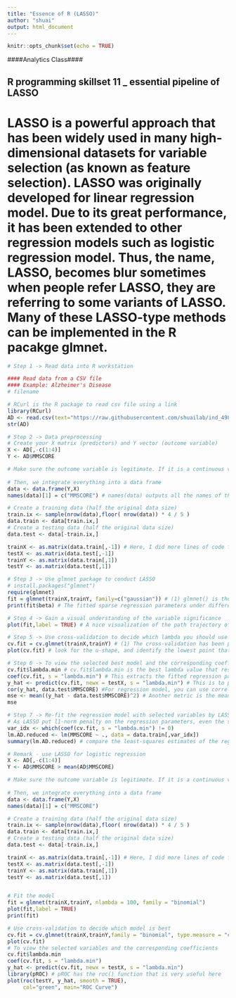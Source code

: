 ---
title: "Essence of R (LASSO)"
author: "shuai"
output: html_document
---

```{r setup, include=FALSE}
knitr::opts_chunk$set(echo = TRUE)
```


####Analytics Class####

## R programming skillset 11 _ essential pipeline of LASSO
# LASSO is a powerful approach that has been widely used in many high-dimensional datasets for variable selection (as known as feature selection). LASSO was originally developed for linear regression model. Due to its great performance, it has been extended to other regression models such as logistic regression model. Thus, the name, LASSO, becomes blur sometimes when people refer LASSO, they are referring to some variants of LASSO. Many of these LASSO-type methods can be implemented in the R pacakge glmnet. 

```{r}
# Step 1 -> Read data into R workstation

#### Read data from a CSV file 
#### Example: Alzheimer's Disease
# filename

# RCurl is the R package to read csv file using a link
library(RCurl)
AD <- read.csv(text="https://raw.githubusercontent.com/shuailab/ind_498/master/resource/data/AD_hd.csv")
str(AD)
```

```{r}
# Step 2 -> Data preprocessing
# Create your X matrix (predictors) and Y vector (outcome variable)
X <- AD[,-c(1:4)]
Y <- AD$MMSCORE

# Make sure the outcome variable is legitimate. If it is a continuous variable (regression problem), it should be defined as a "num" variable in R. If it is a binary or a more genernal categorical variable (classification problem), it should be defined as a "factor" variable in R. 
 
# Then, we integrate everything into a data frame
data <- data.frame(Y,X)
names(data)[1] = c("MMSCORE") # names(data) outputs all the names of the variables. Make sure in the data, the variable names are what you think they are. Here, when we put data <- data.frame(Y,X) in the line above, it seems that all the other variables' names are kept except the MMSCORE. Thus, I re-name the variable with its name. 

# Create a training data (half the original data size)
train.ix <- sample(nrow(data),floor( nrow(data)) * 4 / 5 )
data.train <- data[train.ix,]
# Create a testing data (half the original data size)
data.test <- data[-train.ix,]

trainX <- as.matrix(data.train[,-1]) # Here, I did more lines of code for data preprocessing. This is because of the data format requirement by the package "glmnet"
testX <- as.matrix(data.test[,-1])
trainY <- as.matrix(data.train[,1])
testY <- as.matrix(data.test[,1])


```


```{r}
# Step 3 -> Use glmnet package to conduct LASSO
# install.packages("glmnet")
require(glmnet)
fit = glmnet(trainX,trainY, family=c("gaussian")) # (1) glmnet() is the main function in the pacakge "glmnet". (2) family = "" is the most important argument that tells glmnet what LASSO-type regression you want to use. By default, it is family=c("gaussian"), which corresponds to linear regression which assumes gaussian error in its error term. There are other choices, such as family=c("binomial") which corresponds to logistic regression model. (3) nlambda specifies how many values of lambda you'd like to run. By default it is 100. 
print(fit$beta) # The fitted sparse regression parameters under different lambda values are stored in fit$beta. 
```


```{r}
# Step 4 -> Gain a visual understanding of the variable significance 
plot(fit,label = TRUE) # A nice visualization of the path trajectory of the fitted sparse regression parameters. In other words, it is to display the information stored in fit$beta. Each curve shows how the regression coefficient of a variable changes according to the value of lambda. The figure should be read from right to left - lambda from small to large. Thus, you can see which variables stay in the last to become zero (means that they are probably significant as you need to impose a large lambda to make them zero). The variables which quickly become zero are probably weak or insignificant variables. 
```


```{r}
# Step 5 -> Use cross-validation to decide which lambda you should use 
cv.fit = cv.glmnet(trainX,trainY) # (1) The cross-validation has been packaged in glmnet to make its use easier, i.e., since everyone will use it many times, package it, and put the multiple lines of r codes in the backend, only present one line of r code when using it, is a neat approach. (2) Check out the cv.glmnet function - what is the default value of K in cross-validation here?
plot(cv.fit) # look for the u-shape, and identify the lowest point that corresponds to the best model
```



```{r}
# Step 6 -> To view the selected best model and the corresponding coefficients
cv.fit$lambda.min # cv.fit$lambda.min is the best lambda value that results in the best model with smallest mean-squared error
coef(cv.fit, s = "lambda.min") # This extracts the fitted regression parameters of the linear regression model using this lambda value. See how sparse it is. 
y_hat <- predict(cv.fit, newx = testX, s = "lambda.min") # This is to predict using the best model selected by LASSO
cor(y_hat, data.test$MMSCORE) #For regression model, you can use correlation to measure how close your predictions with the true outcome values of the data points 
mse <- mean((y_hat - data.test$MMSCORE)^2) # Another metric is the mean squared error (mse)
mse
```



```{r}
# Step 7 -> Re-fit the regression model with selected variables by LASSO
# As LASSO put l1-norm penalty on the regression parameters, even the significant variables are selected, their regression parameters are biased towards smaller values. Thus, there is a suggestion to re-fit the regression model with selected variables by LASSO. Then you will get unbiased estimates of the regression parameters and R-squareds, p-values. 
var_idx <- which(coef(cv.fit, s = "lambda.min") != 0)
lm.AD.reduced <- lm(MMSCORE ~ ., data = data.train[,var_idx])
summary(lm.AD.reduced) # compare the least-squares estimates of the regression parameters with the regression parameters from LASSO

```



```{r}
# Remark - use LASSO for logistic regression
X <- AD[,-c(1:4)]
Y <- AD$MMSCORE > mean(AD$MMSCORE)

# Make sure the outcome variable is legitimate. If it is a continuous variable (regression problem), it should be defined as a "num" variable in R. If it is a binary or a more genernal categorical variable (classification problem), it should be defined as a "factor" variable in R. 
 
# Then, we integrate everything into a data frame
data <- data.frame(Y,X)
names(data)[1] = c("MMSCORE") 

# Create a training data (half the original data size)
train.ix <- sample(nrow(data),floor( nrow(data)) * 4 / 5 )
data.train <- data[train.ix,]
# Create a testing data (half the original data size)
data.test <- data[-train.ix,]

trainX <- as.matrix(data.train[,-1]) # Here, I did more lines of code for data preprocessing. This is because of the data format requirement by the package "glmnet"
testX <- as.matrix(data.test[,-1])
trainY <- as.matrix(data.train[,1])
testY <- as.matrix(data.test[,1])


# Fit the model
fit = glmnet(trainX,trainY, nlambda = 100, family = "binomial")
plot(fit,label = TRUE)
print(fit)

# Use cross-validation to decide which model is best
cv.fit = cv.glmnet(trainX,trainY,family = "binomial", type.measure = "class")
plot(cv.fit)
# To view the selected variables and the corresponding coefficients
cv.fit$lambda.min
coef(cv.fit, s = "lambda.min")
y_hat <- predict(cv.fit, newx = testX, s = "lambda.min")
library(pROC) # pROC has the roc() function that is very useful here
plot(roc(testY, y_hat, smooth = TRUE),
     col="green", main="ROC Curve")
```


